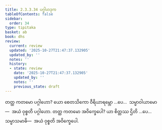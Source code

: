 ```yaml
---
title: 2.3.3.34 ပဂ္ဂါဟဒုက
tableOfContents: false
sidebar:
  order: 34
type: tipitaka
basket: ab
book: dhs
review:
  current: review
  updated: '2025-10-27T21:47:37.132905'
  updated_by: ''
  notes: ''
  history:
  - state: review
    date: '2025-10-27T21:47:37.132905'
    updated_by: ''
    notes: ''
    previous_state: draft
---
```



<ReviewStatus review={frontmatter.review} showDetails={true} />

<HypothesisAnnotation frontmatter={frontmatter} />

<DynamicBreadcrumb />

<Division number="1366" book="dhs" e="ch" v="29" p="263">

<Paragraph number="2071" book="dhs">
တတ္ထ ကတမော ပဂ္ဂါဟော? ယော စေတသိကော ဝီရိယာရမ္ဘော …ပေ…  သမ္မာဝါယာမော—  အယံ ဝုစ္စတိ ပဂ္ဂါဟော.
</Paragraph>

</Division>
<Division number="1367" book="dhs" e="ch" v="29" p="263">

<Paragraph number="2072" book="dhs">
တတ္ထ ကတမော အဝိက္ခေပေါ? ယာ စိတ္တဿ ဌိတိ …ပေ…  သမ္မာသမာဓိ—  အယံ ဝုစ္စတိ အဝိက္ခေပေါ.
</Paragraph>
</Division>